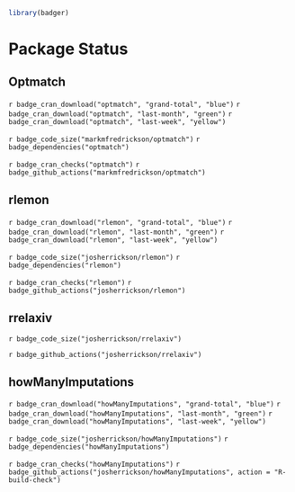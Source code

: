 ```r
library(badger)
```
# Package Status

## Optmatch

`r badge_cran_download("optmatch", "grand-total", "blue")` `r badge_cran_download("optmatch", "last-month", "green")` `r badge_cran_download("optmatch", "last-week", "yellow")`

`r badge_code_size("markmfredrickson/optmatch")` `r badge_dependencies("optmatch")`

`r badge_cran_checks("optmatch")` `r badge_github_actions("markmfredrickson/optmatch")`

## rlemon

`r badge_cran_download("rlemon", "grand-total", "blue")` `r badge_cran_download("rlemon", "last-month", "green")` `r badge_cran_download("rlemon", "last-week", "yellow")`

`r badge_code_size("josherrickson/rlemon")` `r badge_dependencies("rlemon")`

`r badge_cran_checks("rlemon")` `r badge_github_actions("josherrickson/rlemon")`

## rrelaxiv

`r badge_code_size("josherrickson/rrelaxiv")`

`r badge_github_actions("josherrickson/rrelaxiv")`

## howManyImputations

`r badge_cran_download("howManyImputations", "grand-total", "blue")` `r badge_cran_download("howManyImputations", "last-month", "green")` `r badge_cran_download("howManyImputations", "last-week", "yellow")`

`r badge_code_size("josherrickson/howManyImputations")` `r badge_dependencies("howManyImputations")`

`r badge_cran_checks("howManyImputations")` `r badge_github_actions("josherrickson/howManyImputations", action = "R-build-check")`
